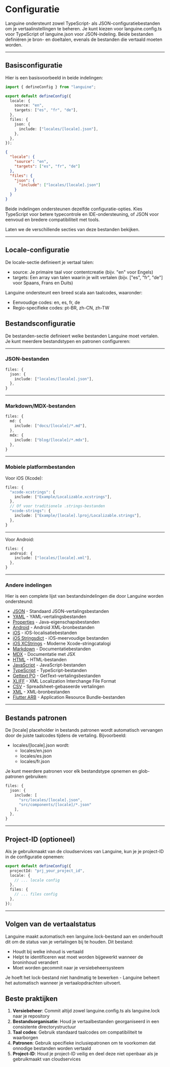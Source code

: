 # Configuratie

Languine ondersteunt zowel TypeScript- als JSON-configuratiebestanden om je vertaalinstellingen te beheren. Je kunt kiezen voor languine.config.ts voor TypeScript of languine.json voor JSON-indeling. Beide bestanden definiëren je bron- en doeltalen, evenals de bestanden die vertaald moeten worden.

---

## Basisconfiguratie

Hier is een basisvoorbeeld in beide indelingen:

```typescript title="languine.config.ts"
import { defineConfig } from "languine";

export default defineConfig({
  locale: {
    source: "en",
    targets: ["es", "fr", "de"],
  },
  files: {
    json: {
      include: ["locales/[locale].json"],
    },
  },
});
```

```json title="languine.json"
{
  "locale": {
    "source": "en",
    "targets": ["es", "fr", "de"]
  },
  "files": {
    "json": {
      "include": ["locales/[locale].json"]
    }
  }
}
```

Beide indelingen ondersteunen dezelfde configuratie-opties. Kies TypeScript voor betere typecontrole en IDE-ondersteuning, of JSON voor eenvoud en bredere compatibiliteit met tools.

Laten we de verschillende secties van deze bestanden bekijken.

---

## Locale-configuratie

De locale-sectie definieert je vertaal talen:

- source: Je primaire taal voor contentcreatie (bijv. "en" voor Engels)
- targets: Een array van talen waarin je wilt vertalen (bijv. ["es", "fr", "de"] voor Spaans, Frans en Duits)

Languine ondersteunt een breed scala aan taalcodes, waaronder:
- Eenvoudige codes: en, es, fr, de
- Regio-specifieke codes: pt-BR, zh-CN, zh-TW

## Bestandsconfiguratie

De bestanden-sectie definieert welke bestanden Languine moet vertalen. Je kunt meerdere bestandstypen en patronen configureren:

---

### JSON-bestanden
```typescript
files: {
  json: {
    include: ["locales/[locale].json"],
  },
}
```

---

### Markdown/MDX-bestanden
```typescript
files: {
  md: {
    include: ["docs/[locale]/*.md"],
  },
  mdx: {
    include: ["blog/[locale]/*.mdx"],
  },
}
```

---

### Mobiele platformbestanden

Voor iOS (Xcode):
```typescript
files: {
  "xcode-xcstrings": {
    include: ["Example/Localizable.xcstrings"],
  },
  // Of voor traditionele .strings-bestanden
  "xcode-strings": {
    include: ["Example/[locale].lproj/Localizable.strings"],
  },
}
```

---

Voor Android:
```typescript
files: {
  android: {
    include: ["locales/[locale].xml"],
  },
}
```

---

### Andere indelingen

Hier is een complete lijst van bestandsindelingen die door Languine worden ondersteund:

- [JSON](/docs/json) - Standaard JSON-vertalingsbestanden
- [YAML](/docs/yaml) - YAML-vertalingsbestanden
- [Properties](/docs/properties) - Java-eigenschapsbestanden
- [Android](/docs/android) - Android XML-bronbestanden
- [iOS](/docs/ios) - iOS-localisatiebestanden
- [iOS Stringsdict](/docs/xcode-stringsdict) - iOS-meervoudige bestanden
- [iOS XCStrings](/docs/xcode-xcstrings) - Moderne Xcode-stringcatalogi
- [Markdown](/docs/md) - Documentatiebestanden
- [MDX](/docs/mdx) - Documentatie met JSX
- [HTML](/docs/html) - HTML-bestanden
- [JavaScript](/docs/js) - JavaScript-bestanden
- [TypeScript](/docs/ts) - TypeScript-bestanden
- [Gettext PO](/docs/po) - GetText-vertalingsbestanden
- [XLIFF](/docs/xliff) - XML Localization Interchange File Format
- [CSV](/docs/csv) - Spreadsheet-gebaseerde vertalingen
- [XML](/docs/xml) - XML-bronbestanden
- [Flutter ARB](/docs/arb) - Application Resource Bundle-bestanden

---

## Bestands patronen

De [locale] placeholder in bestands patronen wordt automatisch vervangen door de juiste taalcodes tijdens de vertaling. Bijvoorbeeld:

- locales/[locale].json wordt:
  - locales/en.json
  - locales/es.json
  - locales/fr.json

Je kunt meerdere patronen voor elk bestandstype opnemen en glob-patronen gebruiken:
```typescript
files: {
  json: {
    include: [
      "src/locales/[locale].json",
      "src/components/[locale]/*.json"
    ],
  },
}
```

---

## Project-ID (optioneel)

Als je gebruikmaakt van de cloudservices van Languine, kun je je project-ID in de configuratie opnemen:

```typescript
export default defineConfig({
  projectId: "prj_your_project_id",
  locale: {
    // ... locale config
  },
  files: {
    // ... files config
  },
});
```

---

## Volgen van de vertaalstatus

Languine maakt automatisch een languine.lock-bestand aan en onderhoudt dit om de status van je vertalingen bij te houden. Dit bestand:

- Houdt bij welke inhoud is vertaald
- Helpt te identificeren wat moet worden bijgewerkt wanneer de broninhoud verandert
- Moet worden gecommit naar je versiebeheersysteem

Je hoeft het lock-bestand niet handmatig te bewerken - Languine beheert het automatisch wanneer je vertaalopdrachten uitvoert.

## Beste praktijken

1. **Versiebeheer**: Commit altijd zowel languine.config.ts als languine.lock naar je repository
2. **Bestandsorganisatie**: Houd je vertaalbestanden georganiseerd in een consistente directorystructuur
3. **Taal codes**: Gebruik standaard taalcodes om compatibiliteit te waarborgen
4. **Patronen**: Gebruik specifieke inclusiepatronen om te voorkomen dat onnodige bestanden worden vertaald
5. **Project-ID**: Houd je project-ID veilig en deel deze niet openbaar als je gebruikmaakt van cloudservices
